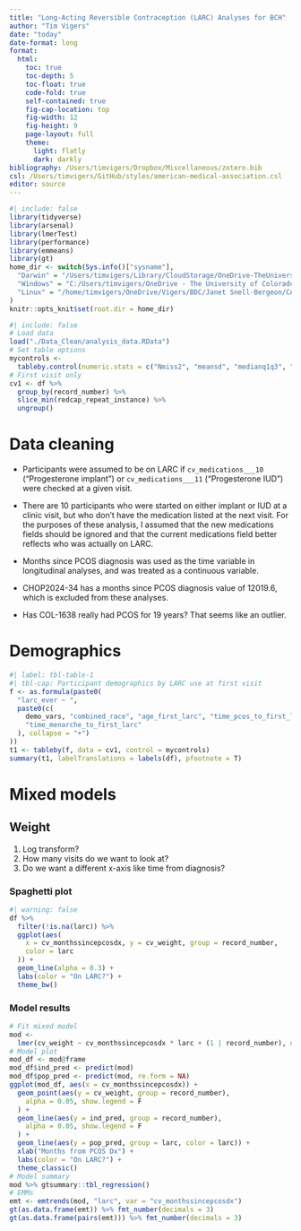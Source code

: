 ```yaml
---
title: "Long-Acting Reversible Contraception (LARC) Analyses for BCH"
author: "Tim Vigers"
date: "today"
date-format: long
format:
  html:
    toc: true
    toc-depth: 5
    toc-float: true
    code-fold: true
    self-contained: true
    fig-cap-location: top
    fig-width: 12
    fig-height: 9
    page-layout: full
    theme:
      light: flatly
      dark: darkly
bibliography: /Users/timvigers/Dropbox/Miscellaneous/zotero.bib
csl: /Users/timvigers/GitHub/styles/american-medical-association.csl
editor: source
---
```


```r
#| include: false
library(tidyverse)
library(arsenal)
library(lmerTest)
library(performance)
library(emmeans)
library(gt)
home_dir <- switch(Sys.info()["sysname"],
  "Darwin" = "/Users/timvigers/Library/CloudStorage/OneDrive-TheUniversityofColoradoDenver/Vigers/BDC/Janet Snell-Bergeon/CALICO",
  "Windows" = "C:/Users/timvigers/OneDrive - The University of Colorado Denver/Vigers/BDC/Janet Snell-Bergeon/CALICO",
  "Linux" = "/home/timvigers/OneDrive/Vigers/BDC/Janet Snell-Bergeon/CALICO"
)
knitr::opts_knit$set(root.dir = home_dir)
```

```r
#| include: false
# Load data
load("./Data_Clean/analysis_data.RData")
# Set table options
mycontrols <-
  tableby.control(numeric.stats = c("Nmiss2", "meansd", "medianq1q3", "range"))
# First visit only
cv1 <- df %>%
  group_by(record_number) %>%
  slice_min(redcap_repeat_instance) %>%
  ungroup()
```

# Data cleaning

- Participants were assumed to be on LARC if `cv_medications___10` ("Progesterone implant") or `cv_medications___11` ("Progesterone IUD") were checked at a given visit.

- There are 10 participants who were started on either implant or IUD at a clinic visit, but who don't have the medication listed at the next visit. For the purposes of these analysis, I assumed that the new medications fields should be ignored and that the current medications field better reflects who was actually on LARC.

- Months since PCOS diagnosis was used as the time variable in longitudinal analyses, and was treated as a continuous variable.

- CHOP2024-34 has a months since PCOS diagnosis value of 12019.6, which is excluded from these analyses.

- Has COL-1638 really had PCOS for 19 years? That seems like an outlier.

# Demographics

```r
#| label: tbl-table-1
#| tbl-cap: Participant demographics by LARC use at first visit
f <- as.formula(paste0(
  "larc_ever ~ ",
  paste0(c(
    demo_vars, "combined_race", "age_first_larc", "time_pcos_to_first_larc",
    "time_menarche_to_first_larc"
  ), collapse = "+")
))
t1 <- tableby(f, data = cv1, control = mycontrols)
summary(t1, labelTranslations = labels(df), pfootnote = T)
```

# Mixed models

## Weight

1. Log transform?
2. How many visits do we want to look at?
3. Do we want a different x-axis like time from diagnosis?

### Spaghetti plot

```r
#| warning: false
df %>%
  filter(!is.na(larc)) %>%
  ggplot(aes(
    x = cv_monthssincepcosdx, y = cv_weight, group = record_number,
    color = larc
  )) +
  geom_line(alpha = 0.3) +
  labs(color = "On LARC?") +
  theme_bw()
```

### Model results

```r
# Fit mixed model
mod <-
  lmer(cv_weight ~ cv_monthssincepcosdx * larc + (1 | record_number), data = df)
# Model plot
mod_df <- mod@frame
mod_df$ind_pred <- predict(mod)
mod_df$pop_pred <- predict(mod, re.form = NA)
ggplot(mod_df, aes(x = cv_monthssincepcosdx)) +
  geom_point(aes(y = cv_weight, group = record_number),
    alpha = 0.05, show.legend = F
  ) +
  geom_line(aes(y = ind_pred, group = record_number),
    alpha = 0.05, show.legend = F
  ) +
  geom_line(aes(y = pop_pred, group = larc, color = larc)) +
  xlab("Months from PCOS Dx") +
  labs(color = "On LARC?") +
  theme_classic()
# Model summary
mod %>% gtsummary::tbl_regression()
# EMMs
emt <- emtrends(mod, "larc", var = "cv_monthssincepcosdx")
gt(as.data.frame(emt)) %>% fmt_number(decimals = 3)
gt(as.data.frame(pairs(emt))) %>% fmt_number(decimals = 3)
```

